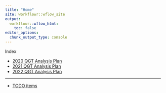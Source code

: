```yaml
---
title: "Home"
site: workflowr::wflow_site
output:
  workflowr::wflow_html:
    toc: false
editor_options:
  chunk_output_type: console
---
```



Index

- [2020 QGT Analysis Plan](2020_analysis_plan.html)
- [2021 QGT Analysis Plan](2021_analysis_plan.html)
- [2022 QGT Analysis Plan](2022_analysis_plan.html)

----
- [TODO items](todo-list.html)
